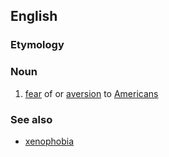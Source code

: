 ==English==

===Etymology===
{{suffix|American|phobia}}

===Noun===
{{en-noun|-}}

# [[fear]] of or [[aversion]] to [[American]]s

===See also===
* [[xenophobia]]